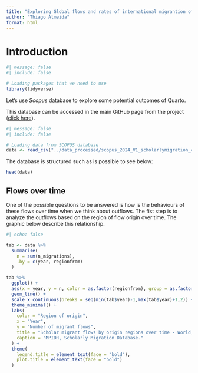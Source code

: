 ```yaml
---
title: "Exploring Global flows and rates of international migrantion of scholars"
author: "Thiago Almeida"
format: html
---
```


# Introduction

```r
#| message: false
#| include: false

# Loading packages that we need to use
library(tidyverse)
```

Let's use *Scopus* database to explore some potential outcomes of Quarto.

This database can be accessed in the main GitHub page from the project ([click here](https://github.com/MPIDR/Global-flows-and-rates-of-international-migration-of-scholars)).

```r
#| message: false
#| include: false

# Loading data from SCOPUS database
data <- read_csv("../data_processed/scopus_2024_V1_scholarlymigration_countryflows_enriched.csv")

```

The database is structured such as is possible to see below:

```r
head(data)
```

## Flows over time

One of the possible questions to be answered is how is the behaviours of these flows over time when we think about outflows. The fist step is to analyze the outflows based on the region of flow origin over time. The graphic below describe this relationship.

```r
#| echo: false

tab <- data %>% 
  summarise(
    n = sum(n_migrations),
    .by = c(year, regionfrom)
  )

tab %>% 
  ggplot() +
  aes(x = year, y = n, color = as.factor(regionfrom), group = as.factor(regionfrom)) %>% 
  geom_line() +
  scale_x_continuous(breaks = seq(min(tab$year)-1,max(tab$year)+1,2)) +
  theme_minimal() +
  labs(
    color = "Region of origin",
    x = "Year",
    y = "Number of migrant flows",
    title = "Scholar migrant flows by origin regions over time - World, 1998-2018.",
    caption = "MPIDR, Scholarly Migration Database."
  ) +
  theme(
    legend.title = element_text(face = "bold"),
    plot.title = element_text(face = "bold")
  )

```


